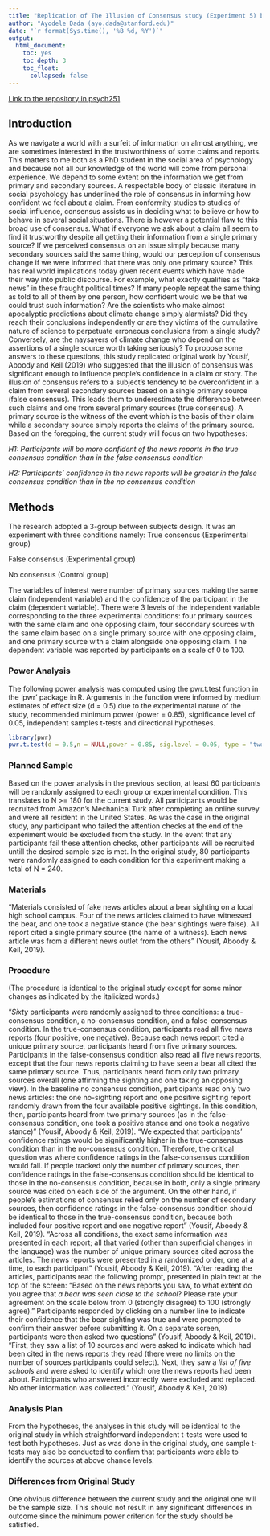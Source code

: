 ```yaml
---
title: "Replication of The Illusion of Consensus study (Experiment 5) by Yousif, Aboody & Keil (2019, Psychological Science)"
author: "Ayodele Dada (ayo.dada@stanford.edu)"
date: "`r format(Sys.time(), '%B %d, %Y')`"
output:
  html_document:
    toc: yes
    toc_depth: 3
    toc_float:
      collapsed: false
---
```


<!-- Replication reports should all use this template to standardize reporting across projects.  These reports will be public supplementary materials that accompany the summary report(s) of the aggregate results. -->

[Link to the repository in psych251](https://github.com/psych251/yousif2019.git)

## Introduction

As we navigate a world with a surfeit of information on almost anything, we are sometimes interested in the trustworthiness of some claims and reports. This matters to me both as a PhD student in the social area of psychology and because not all our knowledge of the world will come from personal experience. We depend to some extent on the information we get from primary and secondary sources. A respectable body of classic literature in social psychology has underlined the role of consensus in informing how confident we feel about a claim. From conformity studies to studies of social influence, consensus assists us in deciding what to believe or how to behave in several social situations. There is however a potential flaw to this broad use of consensus.
What if everyone we ask about a claim all seem to find it trustworthy despite all getting their information from a single primary source? If we perceived consensus on an issue simply because many secondary sources said the same thing, would our perception of consensus change if we were informed that there was only one primary source? This has real world implications today given recent events which have made their way into public discourse. For example, what exactly qualifies as "fake news" in these fraught political times? If many people repeat the same thing as told to all of them by one person, how confident would we be that we could trust such information? Are the scientists who make almost apocalyptic predictions about climate change simply alarmists? Did they reach their conclusions independently or are they victims of the cumulative nature of science to perpetuate erroneous conclusions from a single study? Conversely, are the naysayers of climate change who depend on the assertions of a single source worth taking seriously?
To propose some answers to these questions, this study replicated original work by Yousif, Aboody and Keil (2019) who suggested that the illusion of consensus was significant enough to influence people's confidence in a claim or story. The illusion of consensus refers to a subject's tendency to be overconfident in a claim from several secondary sources based on a single primary source (false consensus). This leads them to underestimate the difference between such claims and one from several primary sources (true consensus). A primary source is the witness of the event which is the basis of their claim while a secondary source simply reports the claims of the primary source. 
Based on the foregoing, the current study will focus on two hypotheses:

*H1: Participants will be more confident of the news reports in the true consensus condition than in the false consensus condition*

*H2: Participants' confidence in the news reports will be greater in the false consensus condition than in the no consensus condition*

## Methods
The research adopted a 3-group between subjects design. It was an experiment with three conditions namely: 
True consensus (Experimental group)

False consensus (Experimental group)

No consensus (Control group)

The variables of interest were number of primary sources making the same claim (independent variable) and the confidence of the participant in the claim (dependent variable). There were 3 levels of the independent variable corresponding to the three experimental conditions: four primary sources with the same claim and one opposing claim, four secondary sources with the same claim based on a single primary source with one opposing claim, and one primary source with a claim alongside one opposing claim. The dependent variable was reported by participants on a scale of 0 to 100.

### Power Analysis
The following power analysis was computed using the pwr.t.test function in the 'pwr' package in R. Arguments in the function were informed by medium estimates of effect size (d = 0.5) due to the experimental nature of the study, recommended minimum power (power = 0.85), significance level of 0.05, independent samples t-tests and directional hypotheses.
```r
library(pwr)
pwr.t.test(d = 0.5,n = NULL,power = 0.85, sig.level = 0.05, type = "two.sample",alternative = "greater")

```


### Planned Sample

Based on the power analysis in the previous section, at least 60 participants will be randomly assigned to each group or experimental condition. This translates to N >= 180 for the current study. All participants would be recruited from Amazon's Mechanical Turk after completing an online survey and were all resident in the United States. As was the case in the original study, any participant who failed the attention checks at the end of the experiment would be excluded from the study. In the event that any participants fail these attention checks, other participants will be recruited untill the desired sample size is met.
In the original study, 80 participants were randomly assigned to each condition for this experiment making a total of N = 240. 

### Materials

"Materials consisted of fake news articles about a bear sighting on a local high school campus. Four of the news articles claimed to have witnessed the bear, and one took a negative stance (the bear sightings were false). All report cited a single primary source (the name of a witness). Each news article was from a different news outlet from the others" (Yousif, Aboody & Keil, 2019).


### Procedure	
(The procedure is identical to the original study except for some minor changes as indicated by the italicized words.)

"*Sixty* participants were randomly assigned to three conditions: a true-consensus condition, a no-consensus condition, and a false-consensus condition. In the true-consensus condition, participants read all five news reports (four positive, one negative). Because each news report cited a unique primary source, participants heard from five primary sources.
Participants in the false-consensus condition also read all five news reports, except that the four news reports claiming to have seen a bear all cited the same primary source. Thus, participants heard from only two primary sources overall (one affirming the sighting and one taking an opposing view). In the baseline no consensus condition, participants read only two news articles: the one no-sighting report and one positive sighting report randomly drawn from the four available positive sightings. In this condition, then, participants heard from two primary sources (as in the false-consensus condition, one took a positive stance and one took a negative stance)" (Yousif, Aboody & Keil, 2019).
"We expected that participants’ confidence ratings would be significantly higher in the true-consensus condition than in the no-consensus condition. Therefore, the critical question was where confidence ratings in the false-consensus condition would fall. If people tracked only the number of primary sources, then confidence ratings in the false-consensus condition should be identical to those in the no-consensus condition, because in both, only a single primary source was cited on each side of the argument. On the other hand, if people’s estimations of consensus relied only on the number of secondary sources, then confidence ratings in the false-consensus condition should be identical to those in the true-consensus condition, because both included four positive report and one negative report" (Yousif, Aboody & Keil, 2019).
"Across all conditions, the exact same information was presented in each report; all that varied (other than superficial changes in the language) was the number of unique primary sources cited across the articles. The news reports were presented in a randomized order, one at a time, to each participant " (Yousif, Aboody & Keil, 2019). 
"After reading the articles, participants read the following prompt, presented in plain text at the top of the screen: “Based on the news reports you saw, to what extent do you agree that *a bear was seen close to the school*? Please rate your agreement on the scale below from 0 (strongly disagree) to 100 (strongly agree).” Participants responded by clicking on a number line to indicate their confidence that the bear sighting was true and were prompted to confirm their answer before submitting it. On a separate screen, participants were then asked two questions" (Yousif, Aboody & Keil, 2019).
"First, they saw a list of 10 sources and were asked to indicate which had been cited in the news reports they read (there were no limits on the number of sources participants could select). Next, they saw a *list of five schools* and were asked to identify which one the news reports had been about. Participants who answered incorrectly were excluded and replaced. No other information was collected." (Yousif, Aboody & Keil, 2019)


### Analysis Plan
From the hypotheses, the analyses in this study will be identical to the original study in which straightforward independent t-tests were used to test both hypotheses. Just as was done in the original study, one sample t-tests may also be conducted to confirm that participants were able to identify the sources at above chance levels.


### Differences from Original Study
One obvious difference between the current study and the original one will be the sample size. This should not result in any significant differences in outcome since the minimum power criterion for the study should be satisfied.


